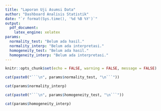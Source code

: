 ```yaml
---
title: "Laporan Uji Asumsi Data"
author: "Dashboard Analisis Statistik"
date: "`r format(Sys.time(), '%d %B %Y')`"
output:
  pdf_document:
    latex_engine: xelatex
params:
  normality_test: "Belum ada hasil."
  normality_interp: "Belum ada interpretasi."
  homogeneity_test: "Belum ada hasil."
  homogeneity_interp: "Belum ada interpretasi."
---
```


```r
knitr::opts_chunk$set(echo = FALSE, warning = FALSE, message = FALSE)
```

```r
cat(paste0("```\n", params$normality_test, "\n```"))
```

```r
cat(params$normality_interp)
```

```r
cat(paste0("```\n", params$homogeneity_test, "\n```"))
```

```r
cat(params$homogeneity_interp)
```